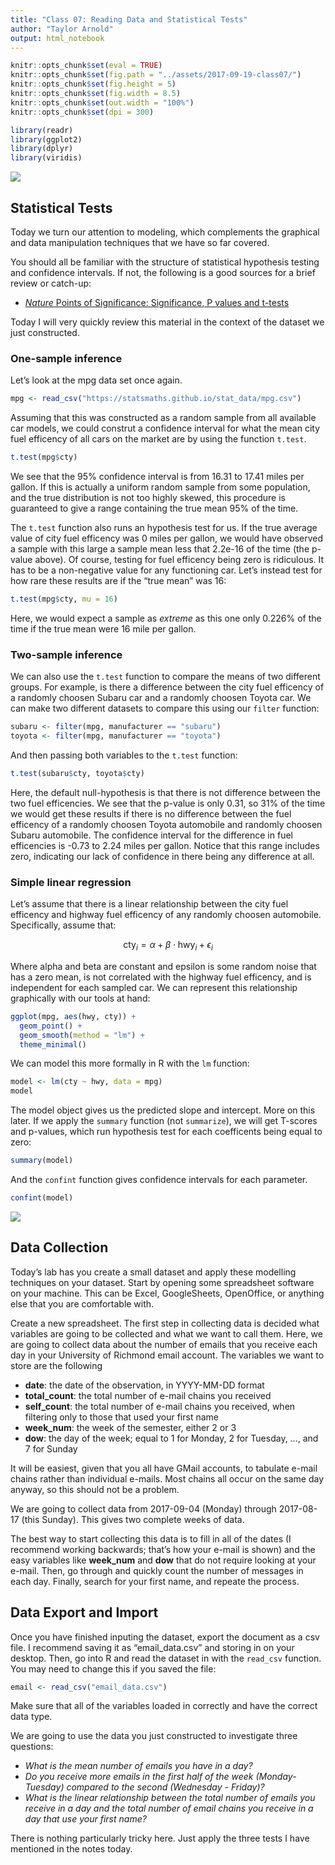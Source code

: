 ```yaml
---
title: "Class 07: Reading Data and Statistical Tests"
author: "Taylor Arnold"
output: html_notebook
---
```


```r
knitr::opts_chunk$set(eval = TRUE)
knitr::opts_chunk$set(fig.path = "../assets/2017-09-19-class07/")
knitr::opts_chunk$set(fig.height = 5)
knitr::opts_chunk$set(fig.width = 8.5)
knitr::opts_chunk$set(out.width = "100%")
knitr::opts_chunk$set(dpi = 300)
```

```r
library(readr)
library(ggplot2)
library(dplyr)
library(viridis)
```

![](../assets/img/data_pipeline_model.png)

## Statistical Tests

Today we turn our attention to modeling, which complements
the graphical and data manipulation techniques that we have
so far covered.

You should all be familiar with the structure of statistical hypothesis
testing and confidence intervals. If not, the following is a good sources
for a brief review or catch-up:

- [*Nature* Points of Significance: Significance, P values
and t-tests](https://www.nature.com/nmeth/journal/v10/n11/pdf/nmeth.2698.pdf)

Today I will very quickly review this material in the context of the dataset
we just constructed.

### One-sample inference

Let's look at the mpg data set once again.

```r
mpg <- read_csv("https://statsmaths.github.io/stat_data/mpg.csv")
```

Assuming that this was constructed as a random sample from all available
car models, we could construt a confidence interval for what the mean
city fuel efficency of all cars on the market are by using the function
`t.test`.

```r
t.test(mpg$cty)
```

We see that the 95% confidence interval is from 16.31 to 17.41
miles per gallon. If this is actually a uniform random sample from
some population, and the true distribution is not too highly
skewed, this procedure is guaranteed to give a range containing
the true mean 95% of the time.

The `t.test` function also runs an hypothesis test for us. If the
true average value of city fuel efficency was 0 miles per gallon,
we would have observed a sample with this large a sample mean less
that 2.2e-16 of the time (the p-value above). Of course, testing
for fuel efficency being zero is ridiculous. It has to be a non-negative
value for any functioning car. Let's instead test for how rare these
results are if the "true mean" was 16:

```r
t.test(mpg$cty, mu = 16)
```

Here, we would expect a sample as *extreme* as this one only 0.226% of 
the time if the true mean were 16 mile per gallon.

### Two-sample inference

We can also use the `t.test` function to compare the means of
two different groups. For example, is there a difference between
the city fuel efficency of a randomly choosen Subaru car and a randomly
choosen Toyota car. We can make two different datasets to compare
this using our `filter` function:

```r
subaru <- filter(mpg, manufacturer == "subaru")
toyota <- filter(mpg, manufacturer == "toyota")
```

And then passing both variables to the `t.test` function:

```r
t.test(subaru$cty, toyota$cty)
```

Here, the default null-hypothesis is that there is not difference
between the two fuel efficencies. We see that the p-value is only
0.31, so 31% of the time we would get these results if there is
no difference between the fuel efficency of a randomly choosen
Toyota automobile and randomly choosen Subaru automobile. The
confidence interval for the difference in fuel efficencies is
-0.73 to 2.24 miles per gallon. Notice that this range includes
zero, indicating our lack of confidence in there being any difference
at all.

### Simple linear regression

Let's assume that there is a linear relationship between the city
fuel efficency and highway fuel efficency of any randomly choosen
automobile. Specifically, assume that:

$$ \text{cty}_i = \alpha + \beta \cdot \text{hwy}_i + \epsilon_i$$

Where alpha and beta are constant and epsilon is some random noise
that has a zero mean, is not correlated with the highway fuel efficency,
and is independent for each sampled car. We can represent this
relationship graphically with our tools at hand:

```r
ggplot(mpg, aes(hwy, cty)) +
  geom_point() +
  geom_smooth(method = "lm") +
  theme_minimal()
```

We can model this more formally in R with the `lm` function:

```r
model <- lm(cty ~ hwy, data = mpg)
model
```

The model object gives us the predicted slope and intercept. More
on this later. If we apply the `summary` function (not `summarize`),
we will get T-scores and p-values, which run hypothesis test for each
coefficents being equal to zero:

```r
summary(model)
```

And the `confint` function gives confidence intervals for each
parameter.

```r
confint(model)
```


![](../assets/img/data_pipeline_collect.png)

## Data Collection

Today's lab has you create a small dataset and apply these modelling
techniques on your dataset. Start by opening
some spreadsheet software on your machine. This can be Excel, GoogleSheets,
OpenOffice, or anything else that you are comfortable with.

Create a new spreadsheet. The first step in collecting data is decided
what variables are going to be collected and what we want to call them.
Here, we are going to collect data about the number of emails that you
receive each day in your University of Richmond email account. The variables
we want to store are the following

- **date**: the date of the observation, in YYYY-MM-DD format
- **total_count**: the total number of e-mail chains you received
- **self_count**: the total number of e-mail chains you received, when
filtering only to those that used your first name
- **week_num**: the week of the semester, either 2 or 3
- **dow**: the day of the week; equal to 1 for Monday, 2 for Tuesday, ...,
and 7 for Sunday

It will be easiest, given that you all have GMail accounts, to tabulate
e-mail chains rather than individual e-mails. Most chains all occur on
the same day anyway, so this should not be a problem. 

We are going to collect data from 2017-09-04 (Monday)
through 2017-08-17 (this Sunday). This gives two complete weeks of data.

The best way to start collecting this data is to fill in all of the dates
(I recommend working backwards; that's how your e-mail is shown) and the
easy variables like **week_num** and **dow** that do not require looking at
your e-mail. Then, go through and quickly count the number of messages in
each day. Finally, search for your first name, and repeate the process.

## Data Export and Import

Once you have finished inputing the dataset, export the document as a csv
file. I recommend saving it as "email_data.csv" and storing in on your
desktop. Then, go into R and read the dataset in with the `read_csv` function.
You may need to change this if you saved the file:

```r
email <- read_csv("email_data.csv")
```

Make sure that all of the variables loaded in correctly and have the correct
data type.

We are going to use the data you just constructed to investigate three
questions:

- *What is the mean number of emails you have in a day?*
- *Do you receive more emails in the first half of the week (Monday-Tuesday)
compared to the second (Wednesday - Friday)?*
- *What is the linear relationship between the total number of
emails you receive in a day and the total number of email chains
you receive in a day that use your first name?*

There is nothing particularly tricky here. Just apply the three tests
I have mentioned in the notes today.





